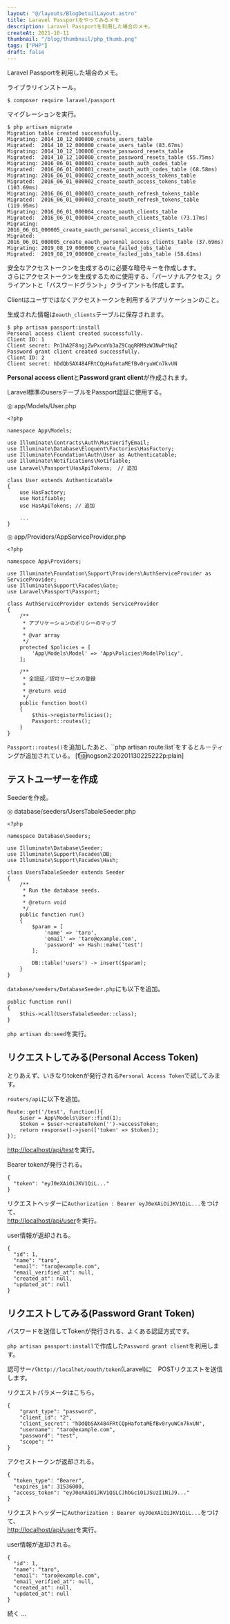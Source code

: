 ```yaml
---
layout: "@/layouts/BlogDetailLayout.astro"
title: Laravel Passportをやってみるメモ
description: Laravel Passportを利用した場合のメモ。
createAt: 2021-10-11
thumbnail: "/blog/thumbnail/php_thumb.png"
tags: ["PHP"]
draft: false
---
```




Laravel Passportを利用した場合のメモ。

ライブラリインストール。

```
$ composer require laravel/passport
```

マイグレーションを実行。

```
$ php artisan migrate
Migration table created successfully.
Migrating: 2014_10_12_000000_create_users_table
Migrated:  2014_10_12_000000_create_users_table (83.67ms)
Migrating: 2014_10_12_100000_create_password_resets_table
Migrated:  2014_10_12_100000_create_password_resets_table (55.75ms)
Migrating: 2016_06_01_000001_create_oauth_auth_codes_table
Migrated:  2016_06_01_000001_create_oauth_auth_codes_table (68.58ms)
Migrating: 2016_06_01_000002_create_oauth_access_tokens_table
Migrated:  2016_06_01_000002_create_oauth_access_tokens_table (103.69ms)
Migrating: 2016_06_01_000003_create_oauth_refresh_tokens_table
Migrated:  2016_06_01_000003_create_oauth_refresh_tokens_table (119.95ms)
Migrating: 2016_06_01_000004_create_oauth_clients_table
Migrated:  2016_06_01_000004_create_oauth_clients_table (73.17ms)
Migrating: 2016_06_01_000005_create_oauth_personal_access_clients_table
Migrated:  2016_06_01_000005_create_oauth_personal_access_clients_table (37.69ms)
Migrating: 2019_08_19_000000_create_failed_jobs_table
Migrated:  2019_08_19_000000_create_failed_jobs_table (58.61ms)
```

安全なアクセストークンを生成するのに必要な暗号キーを作成します。  
さらにアクセストークンを生成するために使用する、「パーソナルアクセス」クライアントと「パスワードグラント」クライアントも作成します。

Clientはユーザではなくアクセストークンを利用するアプリケーションのこと。

生成された情報は`oauth_clients`テーブルに保存されます。

```
$ php artisan passport:install
Personal access client created successfully.
Client ID: 1
Client secret: Pn1hA2F8ngjZwPxcmYb3aZ9CqqRRM9zWJNwPtNqZ
Password grant client created successfully.
Client ID: 2
Client secret: hDdQbSAX484FRtCQpHafotaMEfBv0ryuWCn7kvUN
```

**Personal access client**と**Password grant client**が作成されます。

Laravel標準のusersテーブルをPassport認証に使用する。

◎ app/Models/User.php

```
<?php

namespace App\Models;

use Illuminate\Contracts\Auth\MustVerifyEmail;
use Illuminate\Database\Eloquent\Factories\HasFactory;
use Illuminate\Foundation\Auth\User as Authenticatable;
use Illuminate\Notifications\Notifiable;
use Laravel\Passport\HasApiTokens;　// 追加

class User extends Authenticatable
{
    use HasFactory;
    use Notifiable;
    use HasApiTokens; // 追加

    ...
}
```

◎ app/Providers/AppServiceProvider.php

```
<?php

namespace App\Providers;

use Illuminate\Foundation\Support\Providers\AuthServiceProvider as ServiceProvider;
use Illuminate\Support\Facades\Gate;
use Laravel\Passport\Passport;

class AuthServiceProvider extends ServiceProvider
{
    /**
     * アプリケーションのポリシーのマップ
     *
     * @var array
     */
    protected $policies = [
        'App\Models\Model' => 'App\Policies\ModelPolicy',
    ];

    /**
     * 全認証／認可サービスの登録
     *
     * @return void
     */
    public function boot()
    {
        $this->registerPolicies();
        Passport::routes();
    }
}
```

`Passport::routes()`を追加したあと、``php artisan route:list`をするとルーティングが追加されている。
[f:id:nogson2:20201130225222p:plain]

## テストユーザーを作成

Seederを作成。

◎ database/seeders/UsersTabaleSeeder.php

```
<?php

namespace Database\Seeders;

use Illuminate\Database\Seeder;
use Illuminate\Support\Facades\DB;
use Illuminate\Support\Facades\Hash;

class UsersTabaleSeeder extends Seeder
{
    /**
     * Run the database seeds.
     *
     * @return void
     */
    public function run()
    {
        $param = [
            'name' => 'taro',
            'email' => 'taro@example.com',
            'password' => Hash::make('test')
        ];

        DB::table('users') -> insert($param);
    }
}
```

`database/seeders/DatabaseSeeder.php`にも以下を追加。

```
public function run()
{
    $this->call(UsersTabaleSeeder::class);
}
```

`php artisan db:seed`を実行。

## リクエストしてみる(Personal Access Token)

とりあえず、いきなりtokenが発行される`Personal Access Token`で試してみます。

`routers/api`に以下を追加。

```
Route::get('/test', function(){
    $user = App\Models\User::find(1);
    $token = $user->createToken('')->accessToken;
    return response()->json(['token' => $token]);
});
```

[http://localhost/api/test](http://localhost/api/test)を実行。

Bearer tokenが発行される。

```
{
  "token": "eyJ0eXAiOiJKV1QiL..."
}
```

リクエストヘッダーに`Authorization : Bearer eyJ0eXAiOiJKV1QiL...`をつけて、  
[http://localhost/api/user](http://localhost/api/user)を実行。

user情報が返却される。

```
{
  "id": 1,
  "name": "taro",
  "email": "taro@example.com",
  "email_verified_at": null,
  "created_at": null,
  "updated_at": null
}
```

## リクエストしてみる(Password Grant Token)

パスワードを送信してTokenが発行される、よくある認証方式です。

`php artisan passport:install`で作成した`Password grant client`を利用します。

認可サーバ`http://localhot/oauth/token`(Laravel)に　POSTリクエストを送信します。

リクエストパラメータはこちら。

```
{
	"grant_type": "password",
	"client_id": "2",
	"client_secret": "hDdQbSAX484FRtCQpHafotaMEfBv0ryuWCn7kvUN",
	"username": "taro@example.com",
	"password": "test",
	"scope": ""
}
```

アクセストークンが返却される。

```
{
  "token_type": "Bearer",
  "expires_in": 31536000,
  "access_token": "eyJ0eXAiOiJKV1QiLCJhbGciOiJSUzI1NiJ9..."
}
```

リクエストヘッダーに`Authorization : Bearer eyJ0eXAiOiJKV1QiL...`をつけて、  
[http://localhost/api/user](http://localhost/api/user)を実行。

user情報が返却される。

```
{
  "id": 1,
  "name": "taro",
  "email": "taro@example.com",
  "email_verified_at": null,
  "created_at": null,
  "updated_at": null
}
```

続く ...
